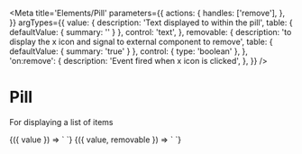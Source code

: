 
<Meta
  title='Elements/Pill'
  parameters={{
    actions: {
      handles: ['remove'],
    },
  }}
  argTypes={{
    value: {
      description: 'Text displayed to within the pill',
      table: { defaultValue: { summary: '' } },
      control: 'text',
    },
    removable: {
      description:
        'to display the x icon and signal to external component to remove',
      table: { defaultValue: { summary: 'true' } },
      control: { type: 'boolean' },
    },
    'on:remove': {
      description: 'Event fired when x icon is clicked',
    },
  }}
/>

# Pill

For displaying a list of items

<Canvas>
  <Story
    name='Primary'
    args={{
      value: 'cool pill',
    }}
  >
    {({ value }) => `
<v-pill
  value='${value}'
/>
    `}
  </Story>
</Canvas>

<Canvas>
  <Story
    name='unremovable'
    args={{
      value: 'not removable',
      removable: 'false',
    }}
  >
    {({ value, removable }) => `
<v-pill
  value='${value}'
  removable='${removable}'
/>
    `}
  </Story>
</Canvas>
